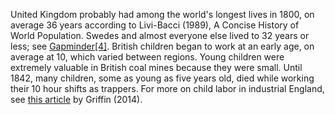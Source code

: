 
United Kingdom probably had among the world's longest lives in 1800, on average 36 years according to Livi-Bacci (1989), A Concise History of World Population. Swedes and almost everyone else lived to 32 years or less; see [Gapminder[4]](http://gapm.io/ilex). British children began to work at an early age, on average at 10, which varied between regions. Young children were extremely valuable in British coal mines because they were small. Until 1842, many children, some as young as five years old, died while working their 10 hour shifts as trappers. For more on child labor in industrial England, see [this article](https://www.bl.uk/romantics-and-victorians/articles/child-labour) by Griffin (2014).